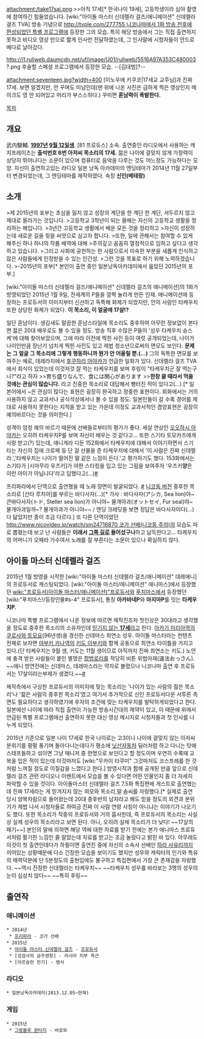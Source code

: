 attachment:/take17sai.png
>>아직 17세[* 한국나이 19세], 고등학생이라 심야 촬영에 참여하긴 힘들었습니다.
[wiki:"아이돌 마스터 신데렐라 걸즈/애니메이션" 신데렐라 걸즈 TVA] 방송 기념으로 [[http://tvple.com/277755 니코나마에서 1화 방송 전후에 편성되었던 특별 프로그램]]에 등장한 그의 모습. 특히 해당 방송에서 그는 직접 출연하지 못하고 비디오 영상 만으로 짧게 인사만 전달하였는데, 그 인사말에 시청자들이 안드로메다로 날아갔다.

http://i1.ruliweb.daumcdn.net/uf/image/U01/ruliweb/5516A97A353C480003?.png
후술할 스페셜 프로그램에서 등장한 모습. --[김대범]?--

attachment:seventeen.jpg?width=400
[이노우에 키쿠코|17세교 교주님]과 진짜 17세.
보면 알겠지만, 안 꾸며도 미남인데(맨 위에 나온 사진은 급하게 찍은 영상인지 메이크도 영 안 되어있고 머리가 부스스하다.) 꾸미면 '''훈남력이 폭발한다.'''

[[목차]]
== 개요 ==
武内駿輔. '''[[1997년]] [[9월 12일]]생'''. [81 프로듀스] 소속. 출연중인 라디오에서 사용하는 캐치프레이즈는 '''출석번호 6번 아저씨 목소리의 17세.''' 젊은 나이에 걸맞지 않게 가창력이 상당히 뛰어나다는 소문이 있으며 컴퓨터로 음악을 다루는 것도 어느정도 가능하다는 모양. 자신이 출연하고있는 라디오 일본 낭독 아카데미의 엔딩테마가 2014년 11월 27일부터 변경되었는데, 그 엔딩테마를 제작하였다. 속칭 '''신인(베테랑)'''
== 소개 ==
>제 2015년의 포부는 초심을 잃지 않고 성장의 계단을 한 계단 한 계단, 서두르지 않고 제대로 올라가는 것입니다.
>고등학교 3학년이 되는 올해는 자신의 고등학교 생활을 정리하는 해입니다.
>3년간 고등학교 생활에서 배운 모든 것을 정리하고
>자신이 성장하는데 새로운 길을 찾을 씨앗으로 삼고자 합니다.
>또한, 일에 관해서는 참여할 수 있게 해주신 하나 하나의 작품 배역에 대해
>주의깊고 꼼꼼히 열정적으로 임하고 싶다고 생각하고 있습니다.
>그리고 사회에 공헌하는 한 사람으로서 미숙한 부분을 새롭게 인식하고 많은 사람들에게 인정받을 수 있는 인간성.
>그런 것을 목표로 하기 위해 노력하겠습니다.
>-2015년의 포부[* 본인이 출연 중인 일본낭독아카데미에서 읊었던 2015년의 포부.]

[wiki:"아이돌 마스터 신데렐라 걸즈/애니메이션" 신데렐라 걸즈의 애니메이션]의 1화가 방영되었던 2015년 1월 9일, 전세계의 P들을 깜짝 놀라게 만든 인재. 애니메이션에 등장하는 프로듀서의 이미지부터 신선하고 독특해 화제가 되었지만, 안의 사람인 타케우치 또한 상당한 화제가 되었다. '''이 목소리, 이 얼굴에 17살!?'''

일단 훈남이다. 생김새도 말끔한 훈남스타일에 목소리도 중후하여 아무런 정보없이 본다면 젊은 20대 배우로도 볼 수 있을 정도. 방송 직후 수많은 P들이 '성우 타케우치 슌스케'에 대해 찾아보았으며, 그에 따라 이전에 찍힌 사진 등이 여럿 공개되었는데, 나이가 나이인만큼 장난기 넘치게 찍힌 사진도 있고 제법 청소년으로써의 면모도 보인다. '''문제는 그 얼굴 그 목소리에 그렇게 행동하니까 뭔가 안 어울릴 뿐.(...)'''
그의 독특한 면모를 보여주는 예로, 데레라지에서 [[후쿠하라 아야카]]가 언급한 일화가 있다. 신데렐라 걸즈 TVA에서 회식이 있었는데 이것저것 잘 먹는 타케우치를 보며 후링이 "타케우치군 잘 먹는구나?"라고 하자
>>育ち盛りなんで、食には関心があります
>>'''한창 클 때라서 먹을 것에는 관심이 많습니다.'''
라고 진중한 목소리로 대답해서 빵터진 적이 있다고(...).[* 일본어에서 ~은 관심이 많다는 표현은 굉장히 완곡하고 정중한 표현이다. 회화에서는 거의 사용하지 않고 교과서나 공식석상에서나 볼 수 있을 정도. 일본인들이 갈 수록 경어를 제대로 사용하지 못한다는 지적을 받고 있는 가운데 이정도 교과서적인 겸양표현은 굉장히 예의바르다는 것을 의미한다.]

성격이 엄청 예의 바르기 때문에 선배들로부터의 평가가 좋다. 세살 연상인 [[오오하시 아야카]]는 오히려 타케우치P를 보며 자신이 배우는 것 같다고... 또한 스기타 토모카즈에게 사랑 받고(?) 있는데, 애니게라 디둔 152화에서 타케우치에 대해서 이야기하면서 스기타는 자신의 집에 크로페 등 단 걸 선물을 준 타케우치에 대해서 '이 사람은 진짜 신데렐라.','타케우치는 나이가 떨어진 딸 같은 느낌이 든다.'고 평가하기도 했다. 153화에서는 스기타가 [시마무라 우즈키]가 야한 스타킹을 입고 있는 그림을 보여주자 '우즈키'''양'''은 이런 아이가 아닙니다'라고 답했다고(...)[https://youtu.be/rjZ16Jihmec?t=47m20s #]

프리파라에서 단역으로 출연했을 때 노래 장면이 발굴되었다. [http://tvpot.daum.net/v/vaeb7KKZDKwKyyu1FZw3D3Z #] [http://www.nicovideo.jp/watch/sm25323564 니코동 버전] 중후한 목소리로 [산타 루치아]를 부르는 바다사자(...)[* 가사 : 바다사자(アシカ, Sea lion)야~ 큰바다사자(トド, Steller sea lion)가 아니야~ 물개아과(オットセイ, Fur seal)야~ 물개아과일까~? 물개아과가 아니야~~ / 엔딩 크레딧을 보면 정답은 바다사자이다(...) 다 닮았지만 종이 조금 다르다.] 또 다른 단역이었던[[http://www.nicovideo.jp/watch/sm24716870 코가 선배(니코동 주의)]]의 모습도 따로 뽑혔는데 보고 난 사람들은 '''이래서 [[프로듀서(아이돌 마스터 신데렐라 걸즈/애니메이션)|그쪽 길]]로 들어섰구나'''하고 납득한다고... 타케우치의 어머니가 오페라 가수여서 노래를 잘 부른다는 소문이 있으나 확실하지 않다.
== 아이돌 마스터 신데렐라 걸즈 ==
2015년 1월 방영을 시작한 [wiki:"아이돌 마스터 신데렐라 걸즈/애니메이션" 데레애니]의 프로듀서로 캐스팅되었다. [wiki:"아이돌 마스터/애니메이션" 애니마스]에서 등장했던 [[wiki:"프로듀서(아이돌 마스터/애니메이션)"프로듀서]]와 [[푸치마스]]에서 등장했던 [wiki:"푸치마스!/등장인물#s-4" 프로듀서], 통칭 '''아카바네P'''와 '''마지마P'''를 잇는 '''타케우치P.'''
 
니코나마 특별 프로그램에서 나온 정보에 따르면 제작진조차 첫인상은 30대라고 생각했을 정도로 중후한 목소리의 소유자인데 [[노안|믿기지 않는 '''17세''']]라고 한다. [[아카기 미리아]]역의 [[쿠로사와 토모요]](96년생)을 경신한 신데마스 최연소 성우. 아이돌 마스터라는 컨텐츠 전체로 보자면 [[야부키 카나]]역의 [[키도 이부키]]와 함께 공동으로 최연소 타이틀을 가지고 있다.(단 타케우치는 9월 생, 키도는 11월 생이므로 아직까지 진짜 최연소는 키도.) 노안에 충격 받은 사람들이 붙인 별명은 [[이리야스필 폰 아인츠베른|합법로리]]를 적당히 비튼 위법아재(違法おっさん). ~~애니 방연전에는 신데마스, 데레마스라는 약자로 불렸으나 니코나마 출연 후 프로듀서는 17살이라는부제가 생겼다.~~[http://cfile3.uf.tistory.com/original/2271E33454B077CE363A24 #]

제작측에서 구상한 프로듀서의 이미지에 맞는 목소리는 '나이가 있는 사람의 젊은 목소리'나 '젊은 사람의 중후한 목소리'였고 여기서 추가적으로 신인 프로듀서다운 서투른 측면도 필요하다고 생각하였기에 후자의 조건에 맞는 타케우치를 발탁하게되었다고 한다. 일본에선 나이에 따라 직접 출연이 가능한 방송시간대의 제약이 있고, 이 때문에 위에서 언급된 특별 프로그램에선 출연하지 못한 대신 영상 메시지로 시청자들과 첫 인사를 나누게 되었다. 

2015년 기준으로 일본 나이 17세로 한국 나이로는 고3이나 나이에 걸맞지 않는 아저씨 분위기를 펄펄 풍기며 돌아다니는데다가 평소에 [[닛산자동차]] 딜러처럼 하고 다니는 탓에 스태프들하고 섞이면 그냥 매니저 중 한명으로 보인다고 할 정도이며 우연히 수록때 교복을 입은 적이 있는데 이것마저도 [wiki:"무카이 타쿠미" 그것마저도 코스프레를 한 것처럼 느껴질 정도로 이질감을 느꼈다고 한다.] 방영시작과 함께 공개된 만큼 앞으로 신데렐라 걸즈 관련 라디오나 이벤트에서 모습을 볼 수 있다면 어떤 인물인지 좀 더 자세히 파악할 수 있을 것이다.
{{{#!html
<iframe title='데레애니 7.5 스폐셜, 타케우치P 등장!' width='640px' height='360px' src='http://videofarm.daum.net/controller/video/viewer/Video.html?vid=vf488Y8cGWGUG3NUho3Gc8P&play_loc=undefined&alert=true' frameborder='0' scrolling='no' ></iframe>
}}}
아이돌마스터 신데렐라 걸즈 7.5화 특집편에 게스트로 출연했는데 진짜 17세라는 게 믿겨지지 않는 외모와 목소리,말 솜씨를 자랑했다.[* 실제로 출연 당시 양복차림으로 들어왔는데 20대 중후반의 남자라고 해도 믿을 정도의 외견과 분위기가 제법 나서 시청자들로 하여금 진짜 이 사람 연령 사칭이 아니냐는 이야기가 나오기도 했다. 또한 목소리가 작중의 프로듀서와 거의 흡사한데, 즉 프로듀서의 목소리는 사실상 실제 성우의 목소리라고 보면 된다. 아니, 오히려 실제 목소리가 더 낮다! ~~17살의 패기~~] 본인의 말에 의하면 해당 역에 대한 자료를 받기 전에는 본가 애니마스 프로듀서처럼 활기찬 느낌인 줄 알았는데 자료를 받고는 조금 놀랐다고 밝힌 바 있다. 아무래도 이것이 첫 출연인데다가 하필이면 출연진 중에 자신의 소속사 선배인 [[하라 사유리]]까지 끼어있는 상황때문에 다소 긴장한 모습을 보이기도 했지만 성우와 캐릭터의 인기와 특유의 매력덕분에 단 5분정도의 출현임에도 불구하고 특집편에서 가장 큰 존재감을 자랑했다. ~~역시 진정한 신데렐라는 타케우치~~ ~~타케우치 성우를 바라보는 3명의 성우의 눈이 심상치 않다~~ ~~특히 후링~~
== 출연작 ==
=== 애니메이션 ===
 * 2014년
  * [[프리파라]] - 코가 선배
 * 2015년 
  * [[아이돌 마스터 신데렐라 걸즈/애니메이션|아이돌 마스터 신데렐라 걸즈]] - [[프로듀서(아이돌 마스터 신데렐라 걸즈/애니메이션)|프로듀서]]
  * [성검사의 금주영창] - 러시아 지부 측근 
  * [아르슬란 전기] - 병사
=== 라디오 ===
 * 일본낭독아카데미(2013.12.05~현재)
=== 게임 ===
 * 2015년
  * [[그랑블루 판타지]] - 바로와
